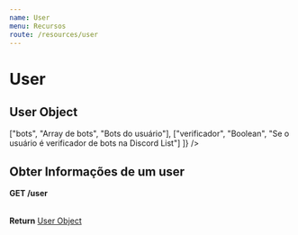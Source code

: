 ```yaml
---
name: User
menu: Recursos
route: /resources/user
---
```



# User

## User Object

<Table title="Estrutura do User" params={[
  ["id", "String", "Id do usuário"],
  ["username", "String", "Nome do usuário"],
  ["discriminator", "String", "Discriminador do usuário"],
  ["avatar", "String", "URL do avatar do usuário"],
  ["status", "String", "Status do usuário"],
  ["streaming", "Boolean", "Se o usuário está transmitindo"],
  ["customstatus?", "Object", "Status customizado do usuário no Discord"],
  ["customstatus.text", "String", "Texto do status customizado"],
  ["customstatus.emoji?", "Object", "Emoji do status customizado"],
  ["customstatus.emoji.name", "String", "Nome do emoji do status customizado"],
  ["customstatus.emoji.id?", "String", "Id do emoji do status customizado"],
  ["customstatus.emoji.url?", "String", "URL do emoji do status customizado"],
  
  ["bots", "Array de bots", "Bots do usuário"],
  ["verificador", "Boolean", "Se o usuário é verificador de bots na Discord List"]
]} />

## Obter Informações de um user
<strong>
  <span className="get">GET</span> /user
</strong>

<Table title="Query" params={[
  ["user", "String", "Id do usuário"]
]} />

<strong className="get">Return</strong> <a href="#user-object">User Object</a>